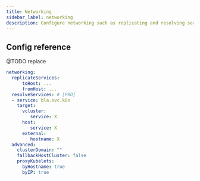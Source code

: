 ```yaml
---
title: Networking
sidebar_label: networking
description: Configure networking such as replicating and resolving services.
---
```



## Config reference

@TODO replace

```yaml
networking:
  replicateServices:
      toHost: ... 
      fromHost: ...
  resolveServices: # [PRO]
  - service: bla.svc.k8s
    target:
      vcluster:
         service: X
      host:
         service: X
      external:
         hostname: X
  advanced:
    clusterDomain: ""
    fallbackHostCluster: false
    proxyKubelets:
      byHostname: true
      byIP: true
```